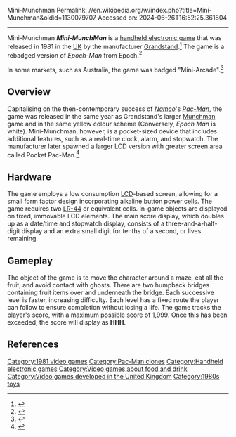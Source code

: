 Mini-Munchman
Permalink: //en.wikipedia.org/w/index.php?title=Mini-Munchman&oldid=1130079707
Accessed on: 2024-06-26T16:52:25.361804



------
Mini-Munchman
{{refimprove|date=May 2009}}
{{Infobox VG
| title = Mini-MunchMan
| image = [[Image:Grandstand-Mini-Munchman.jpg|Grandstand-Mini-Munchman.jpg]]
| released = {{vgrelease|NA|1981}}
| publisher = [[Grandstand (game manufacturer)|Grandstand]]
| genre = [[List of maze video games|Maze]]
| platform = [[Handheld electronic game|Handheld]]
}}
'''''Mini-MunchMan''''' is a [[handheld electronic game]] that was released in 1981 in the [[UK]] by the manufacturer [[Grandstand (game manufacturer)|Grandstand]].<ref name="minimunch">{{cite web|url=http://www.handheldmuseum.com/Grandstand/MiniMunch.htm |title=Grandstand Mini-Munchman |publisher=Handheldmuseum.com |date= |accessdate=2011-04-20}}</ref> The game is a rebadged version of ''Epoch-Man'' from [[Epoch Co.|Epoch]].<ref name="epoch">{{cite web|url=http://www.handheldmuseum.com/Epoch/EpochManPocket.htm |title=Epoch Epoch-Man (Pocket) |publisher=Handheldmuseum.com |date= |accessdate=2011-04-20}}</ref>

In some markets, such as Australia, the game was badged "Mini-Arcade".<ref>{{Cite web |title=Mini Munchman / Vintage pocket LCD game / Grandstand |url=https://www.fabcollectibles.com/toys/handhelds/mini-munchman.html |access-date=2022-04-02 |website=www.fabcollectibles.com}}</ref>

==Overview==
Capitalising on the then-contemporary success of ''[[Namco]]'''s ''[[Pac-Man]]'', the game was released in the same year as Grandstand's larger [[Munchman (tabletop electronic game)|Munchman]] game and in the same yellow colour scheme (Conversely, ''Epoch Man'' is white). Mini-Munchman, however, is a pocket-sized device that includes additional features, such as a real-time clock, alarm, and stopwatch. The manufacturer later spawned a larger LCD version with greater screen area called Pocket Pac-Man.<ref name="pocket">{{cite web|url=http://www.handheldmuseum.com/Grandstand/PacMan.htm |title=Grandstand Pocket Pac-Man |publisher=Handheldmuseum.com |date= |accessdate=2011-04-20}}</ref>

==Hardware==
The game employs a low consumption [[LCD]]-based screen, allowing for a small form factor design incorporating alkaline button power cells. The game requires two [[LR44 battery|LR-44]] or equivalent cells. In-game objects are displayed on fixed, immovable LCD elements. The main score display, which doubles up as a date/time and stopwatch display, consists of a three-and-a-half-digit display and an extra small digit for tenths of a second, or lives remaining.
==Gameplay==

The object of the game is to move the character around a maze, eat all the fruit, and avoid contact with ghosts. There are two humpback bridges containing fruit items over and underneath the bridge. Each successive level is faster, increasing difficulty. Each level has a fixed route the player can follow to ensure completion without losing a life. The game tracks the player's score, with a maximum possible score of 1,999. Once this has been exceeded, the score will display as '''HHH'''.

==References==
{{reflist}}
[[Category:1981 video games]]
[[Category:Pac-Man clones]]
[[Category:Handheld electronic games]]
[[Category:Video games about food and drink]]
[[Category:Video games developed in the United Kingdom]]
[[Category:1980s toys]]